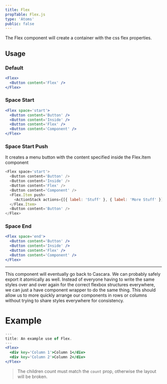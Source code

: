 ```yaml
---
title: Flex
propTable: Flex.js
type: 'Atoms'
public: false
---
```


The Flex component will create a container with the css flex properties.

## Usage

### Default

```jsx
<Flex>
  <Button content='Flex' />
</Flex>
```

### Space Start

```jsx
<Flex space='start'>
  <Button content='Button' />
  <Button content='Inside' />
  <Button content='Flex' />
  <Button content='Component' />
</Flex>
```

### Space Start Push

It creates a menu button with the content specified inside the Flex.Item component

```javascript
<Flex space='start'>
  <Button content='Button' />
  <Button content='Inside' />
  <Button content='Flex' />
  <Button content='Component' />
  <Flex.Item push>
    <ActionStack actions={[{ label: 'Stuff' }, { label: 'More Stuff' }]} />
  </Flex.Item>
  <Button content='Button' />
</Flex>
```

### Space End

```jsx
<Flex space='end'>
  <Button content='Button' />
  <Button content='Inside' />
  <Button content='Flex' />
  <Button content='Component' />
</Flex>
```

---

This component will eventually go back to Cascara. We can probably safely export it atomically as well. Instead of everyone having to write the same styles over and over again for the correct flexbox structures everywhere, we can just a have component wrapper to do the same thing. This should allow us to more quickly arrange our components in rows or columns without trying to share styles everywhere for consistency.

# Example

```jsx
---
title: An example use of Flex.
---
<Flex>
  <div key='Column 1'>Column 1</div>
  <div key='Column 2'>Column 2</div>
</Flex>
```

> The children count must match the `count` prop, otherwise the layout will be broken.
